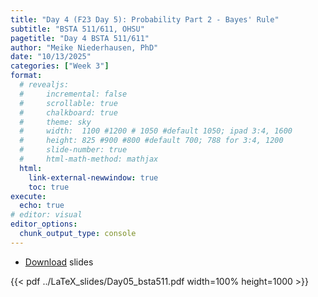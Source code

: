 ```yaml
---
title: "Day 4 (F23 Day 5): Probability Part 2 - Bayes' Rule"
subtitle: "BSTA 511/611, OHSU"
pagetitle: "Day 4 BSTA 511/611"
author: "Meike Niederhausen, PhD"
date: "10/13/2025"
categories: ["Week 3"]
format: 
  # revealjs:
  #     incremental: false
  #     scrollable: true
  #     chalkboard: true
  #     theme: sky
  #     width:  1100 #1200 # 1050 #default 1050; ipad 3:4, 1600
  #     height: 825 #900 #800 #default 700; 788 for 3:4, 1200
  #     slide-number: true
  #     html-math-method: mathjax
  html:
    link-external-newwindow: true
    toc: true
execute:
  echo: true
# editor: visual
editor_options: 
  chunk_output_type: console
---
```



* [Download](../LaTeX_slides/Day05_bsta511.pdf) slides



{{< pdf ../LaTeX_slides/Day05_bsta511.pdf width=100% height=1000 >}}